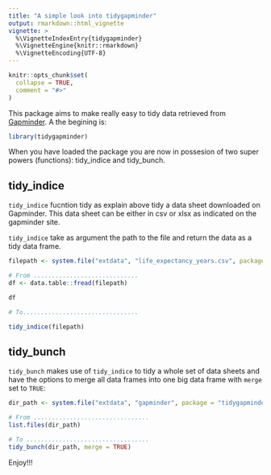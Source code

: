 ```yaml
---
title: "A simple look into tidygapminder"
output: rmarkdown::html_vignette
vignette: >
  %\VignetteIndexEntry{tidygapminder}
  %\VignetteEngine{knitr::rmarkdown}
  %\VignetteEncoding{UTF-8}
---
```


```r
knitr::opts_chunk$set(
  collapse = TRUE,
  comment = "#>"
)
```

This package aims to make really easy to tidy data retrieved from [Gapminder](https://www.gapminder.org). A the begining is:

```r
library(tidygapminder)
```

When you have loaded the package you are now in possesion of two super powers (functions): tidy_indice and tidy_bunch.

## tidy_indice

`tidy_indice` fucntion tidy as explain above tidy a data sheet downloaded on Gapminder. This data sheet can be either in csv or xlsx as indicated on the gapminder site.

`tidy_indice` take as argument the path to the file and return the data as a tidy data frame.

```r
filepath <- system.file("extdata", "life_expectancy_years.csv", package = "tidygapminder")

# From .............................
df <- data.table::fread(filepath)

df

# To................................

tidy_indice(filepath)
```


## tidy_bunch

`tidy_bunch` makes use of `tidy_indice` to tidy a whole set of data sheets and have the options to merge all data frames into one big data frame with `merge` set to `TRUE`:

```r
dir_path <- system.file("extdata", "gapminder", package = "tidygapminder")

# From ................................
list.files(dir_path)

# To ..................................
tidy_bunch(dir_path, merge = TRUE)
```

Enjoy!!!
